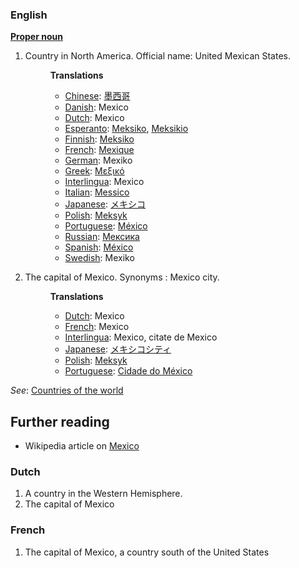 ===English===
'''[[Proper noun]]'''

# Country in North America. Official name: United Mexican States.
#:'''Translations'''
#:*[[Chinese]]: [[墨西哥]]
#:*[[Danish]]: Mexico
#:*[[Dutch]]: Mexico
#:*[[Esperanto]]: [[Meksiko]], [[Meksikio]]
#:*[[Finnish]]: [[Meksiko]]
#:*[[French]]: [[Mexique]]
#:*[[German]]: Mexiko
#:*[[Greek]]: [[Μεξικό]]
#:*[[Interlingua]]: Mexico
#:*[[Italian]]: [[Messico]]
#:*[[Japanese]]: [[メキシコ]]
#:*[[Polish]]: [[Meksyk]]
#:*[[Portuguese]]: [[México]]
#:*[[Russian]]: [[Мексика]]
#:*[[Spanish]]: [[México]]
#:*[[Swedish]]: Mexiko
# The capital of Mexico. Synonyms : Mexico city.
#:'''Translations'''
#:*[[Dutch]]: Mexico
#:*[[French]]: Mexico
#:*[[Interlingua]]: Mexico, citate de Mexico
#:*[[Japanese]]: [[メキシコシティ]]
#:*[[Polish]]: [[Meksyk]]
#:*[[Portuguese]]: [[Cidade do México]]

''See'': [[Countries of the world]]

== Further reading ==

* Wikipedia article on [[w:Mexico|Mexico]]

===Dutch===
# A country in the Western Hemisphere.
# The capital of Mexico

===French===
# The capital of Mexico, a country south of the United States